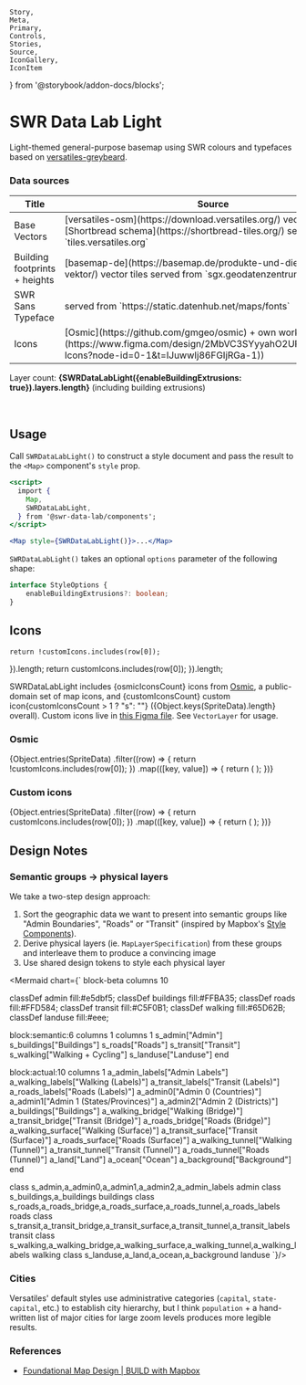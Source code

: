 	Story,
	Meta,
	Primary,
	Controls,
	Stories,
	Source,
	IconGallery,
	IconItem
} from '@storybook/addon-docs/blocks';



<Meta of={MapStyleStories} />

# SWR Data Lab Light

Light-themed general-purpose basemap using SWR colours and typefaces based on
[versatiles-greybeard](https://github.com/versatiles-org/versatiles-style).

### Data sources

<table>
	<thead>
		<tr>
			<th>Title</th>
			<th>Source</th>
			<th>License</th>
		</tr>
	</thead>
	<tr>
		<td>Base Vectors</td>
		<td>[versatiles-osm](https://download.versatiles.org/) vector tiles in the [Shortbread schema](https://shortbread-tiles.org/) served from `tiles.versatiles.org`</td>
    <td>[License](https://docs.versatiles.org/basics/tilesets.html#license--attribution)</td>
    </tr>
    <tr>
    	<td>Building footprints + heights</td>
    	<td>[basemap-de](https://basemap.de/produkte-und-dienste/web-vektor/) vector tiles served from `sgx.geodatenzentrum.de`</td>
    	<td>[CC BY 4.0](https://sgx.geodatenzentrum.de/web_public/gdz/lizenz/deu/Nutzungsbedingungen_basemapde.pdf)</td>
    </tr>
    <tr>
    	<td>SWR Sans Typeface</td>
    	<td>served from `https://static.datenhub.net/maps/fonts`</td>
    	<td>n/a</td>
    </tr>
    <tr>
    	<td>Icons</td>
    	<td>[Osmic](https://github.com/gmgeo/osmic) + own work ([Figma](https://www.figma.com/design/2MbVC3SYyyahO2UPuy3z0S/Map-Icons?node-id=0-1&t=IJuwwIj86FGIjRGa-1))</td>
    	<td>[CC0](https://github.com/gmgeo/osmic?tab=CC0-1.0-1-ov-file)</td>
    </tr>

</table>

Layer count: **{SWRDataLabLight({enableBuildingExtrusions: true}).layers.length}** (including building extrusions)

<Story of={MapStyleStories.BadenBadenZ15} />

<br />

## Usage

Call `SWRDataLabLight()` to construct a style document and pass the result to the `<Map>` component's `style` prop.

```jsx
<script>
  import {
    Map,
    SWRDataLabLight,
  } from '@swr-data-lab/components';
</script>

<Map style={SWRDataLabLight()}>...</Map>
```

`SWRDataLabLight()` takes an optional `options` parameter of the following shape:

```ts
interface StyleOptions {
	enableBuildingExtrusions?: boolean;
}
```

## Icons

	return !customIcons.includes(row[0]);
}).length;
	return customIcons.includes(row[0]);
}).length;

SWRDataLabLight includes {osmicIconsCount} icons from [Osmic](https://github.com/gmgeo/osmic), a public-domain set of map icons, and {customIconsCount} custom icon{customIconsCount > 1 ? "s": ""} ({Object.keys(SpriteData).length} overall). Custom icons live in [this Figma file](https://www.figma.com/design/2MbVC3SYyyahO2UPuy3z0S/Map-Icons?node-id=0-1&t=IJuwwIj86FGIjRGa-1). See `VectorLayer` for usage.

### Osmic

<IconGallery>
	{Object.entries(SpriteData)
		.filter((row) => {
			return !customIcons.includes(row[0]);
		})
		.map(([key, value]) => {
			return (
				<IconItem name={key}>
					<SpriteImage
						data={SpriteData}
						width={value.width}
						height={value.height}
						x={value.x}
						y={value.y}
					/>
				</IconItem>
			);
		})}
</IconGallery>

### Custom icons

<IconGallery>
	{Object.entries(SpriteData)
		.filter((row) => {
			return customIcons.includes(row[0]);
		})
		.map(([key, value]) => {
			return (
				<IconItem name={key}>
					<SpriteImage
						data={SpriteData}
						width={value.width}
						height={value.height}
						x={value.x}
						y={value.y}
					/>
				</IconItem>
			);
		})}
</IconGallery>

## Design Notes

### Semantic groups -> physical layers

We take a two-step design approach:

1. Sort the geographic data we want to present into semantic groups like "Admin Boundaries", "Roads" or "Transit" (inspired by Mapbox's [Style Components](https://docs.mapbox.com/studio-manual/guides/components/)).
2. Derive physical layers (ie. `MapLayerSpecification`) from these groups and interleave them to produce a convincing image
3. Use shared design tokens to style each physical layer

<Mermaid chart={`
block-beta
columns 10

classDef admin fill:#e5dbf5;
classDef buildings fill:#FFBA35;
classDef roads fill:#FFD584;
classDef transit fill:#C5F0B1;
classDef walking fill:#65D62B;
classDef landuse fill:#eee;

block:semantic:6
columns 1
columns 1
s_admin["Admin"]
s_buildings["Buildings"]
s_roads["Roads"]
s_transit["Transit"]
s_walking["Walking + Cycling"]
s_landuse["Landuse"]
end

block:actual:10
columns 1
a_admin_labels["Admin Labels"]
a_walking_labels["Walking (Labels)"]
a_transit_labels["Transit (Labels)"]
a_roads_labels["Roads (Labels)"]
a_admin0["Admin 0 (Countries)"]
a_admin1["Admin 1 (States/Provinces)"]
a_admin2["Admin 2 (Districts)"]
a_buildings["Buildings"]
a_walking_bridge["Walking (Bridge)"]
a_transit_bridge["Transit (Bridge)"]
a_roads_bridge["Roads (Bridge)"]
a_walking_surface["Walking (Surface)"]
a_transit_surface["Transit (Surface)"]
a_roads_surface["Roads (Surface)"]
a_walking_tunnel["Walking (Tunnel)"]
a_transit_tunnel["Transit (Tunnel)"]
a_roads_tunnel["Roads (Tunnel)"]
a_land["Land"]
a_ocean["Ocean"]
a_background["Background"]
end

class s_admin,a_admin0,a_admin1,a_admin2,a_admin_labels admin
class s_buildings,a_buildings buildings
class s_roads,a_roads_bridge,a_roads_surface,a_roads_tunnel,a_roads_labels roads
class s_transit,a_transit_bridge,a_transit_surface,a_transit_tunnel,a_transit_labels transit
class s_walking,a_walking_bridge,a_walking_surface,a_walking_tunnel,a_walking_labels walking
class s_landuse,a_land,a_ocean,a_background landuse
`}/>

### Cities

Versatiles' default styles use administrative categories (`capital`, `state-capital`, etc.) to establish city hierarchy, but I think `population` + a hand-written list of major cities for large zoom levels produces more legible results.

### References

- [Foundational Map Design | BUILD with Mapbox ](https://www.youtube.com/watch?v=QDfj9oGVZmE)
